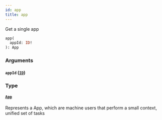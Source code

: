 ```yaml
---
id: app
title: app
---
```


Get a single app

```graphql
app(
  appId: ID!
): App

```

### Arguments

#### `appId` ([`ID`](/developers/shared-apis/adminidentity-api/graphql/reference/scalars/id))

### Type

#### [`App`](/developers/shared-apis/adminidentity-api/graphql/reference/objects/app)

Represents a App, which are machine users that perform a small context, unified set of tasks
